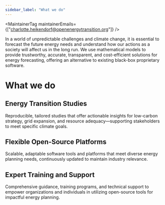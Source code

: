 ```yaml
---
sidebar_label: "What we do"
---
```




<MaintainerTag maintainerEmails={["charlotte.heikendorf@openenergytransition.org"]} />

In a world of unpredictable challenges and climate change, it is essential to forecast the future energy needs and understand how our actions as a society will affect us in the long run. We use mathematical models to provide trustworthy, accurate, transparent, and cost-efficient solutions for energy forecasting, offering an alternative to existing black-box proprietary software. 

# What we do
## Energy Transition Studies 
Reproducible, tailored studies that offer actionable insights for low-carbon strategy, grid expansion, and resource adequacy—supporting stakeholders to meet specific climate goals.
## Flexible Open-Source Platforms
Scalable, adaptable software tools and platforms that meet diverse energy planning needs, continuously updated to maintain industry relevance.
## Expert Training and Support
Comprehensive guidance, training programs, and technical support to empower organizations and individuals in utilizing open-source tools for impactful energy planning.

